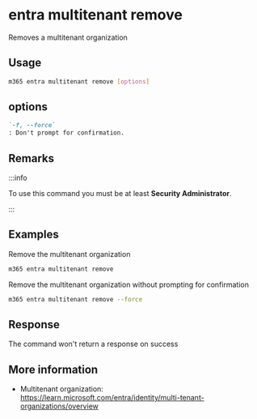 
# entra multitenant remove

Removes a multitenant organization

## Usage

```sh
m365 entra multitenant remove [options]
```

## options

```md definition-list
`-f, --force`
: Don't prompt for confirmation.
```

<Global />

## Remarks

:::info

To use this command you must be at least **Security Administrator**.

:::

## Examples

Remove the multitenant organization

```sh
m365 entra multitenant remove
```

Remove the multitenant organization without prompting for confirmation

```sh
m365 entra multitenant remove --force
```

## Response

The command won't return a response on success

## More information

- Multitenant organization: https://learn.microsoft.com/entra/identity/multi-tenant-organizations/overview